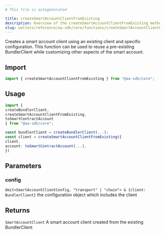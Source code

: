 ```yaml
---
# This file is autogenerated

title: createSmartAccountClientFromExisting
description: Overview of the createSmartAccountClientFromExisting method
slug: wallets/reference/aa-sdk/core/functions/createSmartAccountClientFromExisting
---
```


Creates a smart account client using an existing client and specific configuration. This function can be used to reuse a pre-existing BundlerClient while customizing other aspects of the smart account.

## Import

```ts
import { createSmartAccountClientFromExisting } from "@aa-sdk/core";
```

## Usage

```ts
import {
createBundlerClient,
createSmartAccountClientFromExisting,
toSmartContractAccount
} from "@aa-sdk/core";

const bundlerClient = createBundlerClient(...);
const client = createSmartAccountClientFromExisting({
client,
account: toSmartContractAccount(...),
})
```

## Parameters

### config

`Omit<SmartAccountClientConfig, "transport" | "chain"> & {client: BundlerClient}`
the configuration object which includes the client

## Returns

`SmartAccountClient`
A smart account client created from the existing BundlerClient
